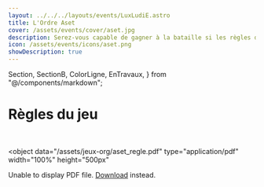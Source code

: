 ```yaml
---
layout: ../../../layouts/events/LuxLudiE.astro
title: L'Ordre Aset
cover: /assets/events/cover/aset.jpg
description: Serez-vous capable de gagner à la bataille si les règles du jeu changent à chaque tour ? Affrontez vos amis dans un jeu où tout est possible, où le plus faible peut battre les plus forts, où l’ordre des choses n’est jamais fixe et où on ne sait jamais qui a gagné avant la dernière seconde.
icon: /assets/events/icons/aset.png
showDescription: true
---
```


  Section,
  SectionB,
  ColorLigne,
  EnTravaux,
} from "@/components/markdown";

<SectionB>

# Règles du jeu

<ColorLigne />

<br />

<object
  data="/assets/jeux-org/aset_regle.pdf"
  type="application/pdf"
  width="100%"
  height="500px"
>
  <p>
    Unable to display PDF file.
    <a href="/assets/jeux-org/aset_regle.pdf">Download</a> instead.
  </p>
</object>

</SectionB>

<Section>
  <EnTravaux />
</Section>
